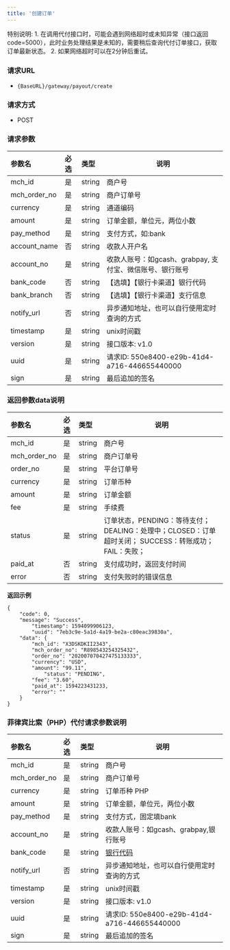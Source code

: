 ```yaml
---
title: '创建订单'
---
```


<Note>
	特别说明:
	1. 在调用代付接口时，可能会遇到网络超时或未知异常（接口返回 code=5000），此时业务处理结果是未知的，需要稍后查询代付订单接口，获取订单最新状态。
	2. 如果网络超时可以在2分钟后重试。
</Note>

### 请求URL
- `{BaseURL}/gateway/payout/create`

### 请求方式
- POST

### 请求参数

| 参数名          | 必选  |类型| 说明                         |
|:-------------|:----|:----- |----------------------------|
| mch_id       | 是   |string | 商户号                        |
| mch_order_no | 是   |string | 商户订单号                      |
| currency     | 是   |string | 通道编码                       |
| amount       | 是   |string | 订单金额，单位元，两位小数              |
| pay_method   | 是  |string | 支付方式，如:bank          |
| account_name | 否   |string | 收款人开户名                     |
| account_no   | 是   |string | 收款人账号：如gcash、grabpay, 支付宝、微信账号、银行账号 |
| bank_code    | 否   |string | 【选填】【银行卡渠道】银行代码            |
| bank_branch  | 否   |string | 【选填】【银行卡渠道】支行信息            |
| notify_url   | 否   |string | 异步通知地址，也可以自行使用定时查询的方式      |
| timestamp    | 是   |string | unix时间戳                    |
| version      | 是   |string | 接口版本: v1.0                 |
| uuid         | 是  | string   | 请求ID: 550e8400-e29b-41d4-a716-446655440000 |
| sign         | 是   |string | 最后追加的签名                    |

### 返回参数data说明

| 参数名         |必选|类型|说明|
|:------------|:---|:----- |-----   |
| mch_id      |是  |string |商户号   |
| mch_order_no|是  |string |商户订单号 |
| order_no    |是  |string |平台订单号 |
| currency    |是  |string |订单币种 |
| amount      |是  |string |订单金额 |
| fee         |是  |string |手续费 |
| status      |是  |string |订单状态，PENDING：等待支付； DEALING：处理中；CLOSED：订单超时关闭； SUCCESS：转账成功；FAIL：失败； |
| paid_at     |否  |string |支付成功时，返回支付时间 |
| error       |否  |string |支付失败时的错误信息 |

**返回示例**

```
{
    "code": 0,
    "message": "Success",
		"timestamp": 1594099906123,
		"uuid": "7eb3c9e-5a1d-4a19-be2a-c80eac39830a",
    "data": {
        "mch_id": "X3DSKDKII2343",
        "mch_order_no": "R898543254325432",
        "order_no": "202007070427475133333",
        "currency": "USD",
        "amount": "99.11",
    		"status": "PENDING",
        "fee": "3.60",
        "paid_at": 1594223431233,
        "error": ""
    }
}
```


### 菲律宾比索（PHP）代付请求参数说明

| 参数名          | 必选  |类型| 说明                         |
|:-------------|:----|:----- |----------------------------|
| mch_id       | 是   |string | 商户号                        |
| mch_order_no | 是   |string | 商户订单号                      |
| currency     | 是   |string | 订单币种 PHP                       |
| amount       | 是   |string | 订单金额，单位元，两位小数              |
| pay_method   | 是   |string | 支付方式，固定填bank          |
| account_no   | 是   |string | 收款人账号：如gcash、grabpay,银行账号 |
| bank_code    | 是   |string | [银行代码 ](https://docs.pay247.io/api-reference/common/bank_ph)|
| notify_url   | 否   |string | 异步通知地址，也可以自行使用定时查询的方式      |
| timestamp    | 是   |string | unix时间戳                    |
| version      | 是   |string | 接口版本: v1.0                 |
| uuid         | 是   |string| 请求ID: 550e8400-e29b-41d4-a716-446655440000 |
| sign         | 是   |string | 最后追加的签名                    |